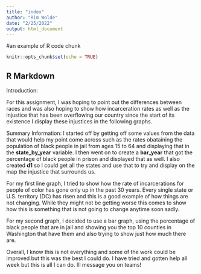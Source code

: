 ```yaml
---
title: "index"
author: "Rim Wolde"
date: "2/25/2022"
output: html_document
---
```


#an example of R code chunk
```r
knitr::opts_chunk$set(echo = TRUE)
```

## R Markdown
Introduction:

For this assignment, I was hoping to point out the differences between races and was also hoping to show how incarceration rates as well as the injustice that has been overflowing our country since the start of its existence I display these injustices in the following graphs.


Summary Information:
I started off by getting off some values from the data that would help my point come across such as the rates obataining the population of black people in jail from ages 15 to 64 and displaying that in the **state_by_year** variable. I then went on to create a **bar_year** that got the percentage of black people in prison and displayed that as well. I also created **d1** so I could get all the states and use that to try and display on the map the injustice that surrounds us.

For my first line graph, I tried to show how the rate of incarcerations for people of color has gone only up in the past 30 years. Every single state or U.S. territory (DC) has risen and this is a good example of how things are not changing. While they might not be getting worse this comes to show how this is something that is not going to change anytime soon sadly.

For my second graph, I decided to use a bar graph, using the percentage of black people that are in jail and showing you the top 10 counties in Washington that have them and also trying to show just how much there are. 

Overall, I know this is not everything and some of the work could be improved but this was the best I could do. I have tried and gotten help all week but this is all I can do. Ill message you on teams!

